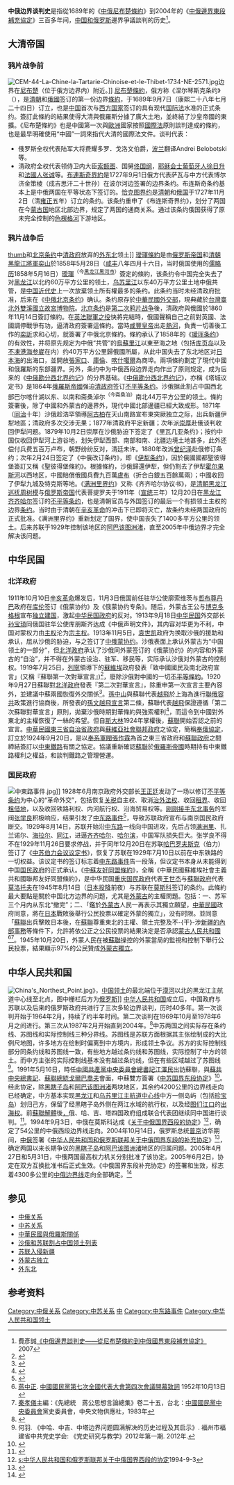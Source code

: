 '''中俄边界谈判史'''是指從1689年的《[[中俄尼布楚條約|中俄尼布楚條約]]》到2004年的《[[中俄邊界東段補充協定|中俄邊界東段補充協定]]》三百多年间，[[中俄关系|中国和俄罗斯]]邊界爭議談判的历史<ref>費彥誠[http://nccur.lib.nccu.edu.tw/handle/140.119/31393 《中俄邊界談判史——從尼布楚條約到中俄國界東段補充協定》] {{Wayback|url=http://nccur.lib.nccu.edu.tw/handle/140.119/31393 |date=20201104053017 }}2007</ref>。

==大清帝国==
{{main|清朝外交}}
===鸦片战争前===
{{main|中俄尼布楚條約|恰克圖界約}}
[[File:CEM-44-La-Chine-la-Tartarie-Chinoise-et-le-Thibet-1734-NE-2571.jpg|thumb]]边界在[[尼布楚|尼布楚]]（位于俄方边界内）附近。]]
[[尼布楚條約|尼布楚條約]]，俄方称《涅尔琴斯克条约》（{{lang-ru|'''Нерчинский договор'''}}），是[[清朝|清朝]]和[[俄國|俄國]]签订的第一份边界[[條約|條約]]，于1689年9月7日（康熙二十八年七月二十四日）订立，也是[[中国|中国]]首次与[[西方国家|西方国家]]签订的具有现代[[国际法|国际法]]水准的正式条约。簽訂此條約的結果使得大清與俄羅斯分據了廣大土地，並終結了沙皇帝國的東擴。《尼布楚條約》也是中國第一次與[[歐洲|歐洲]]國家按照[[國際法|國際法]]原則談判達成的條約，也是最早明確使用“中國”一詞來指代大清的國際法文件。谈判代表：
* 俄罗斯全权代表陆军大将费耀多罗．戈洛文伯爵，[[波兰|波兰]]翻译Andrei Belobotski等。
* 清政府全权代表领侍卫内大臣[[索额图|索额图]]、国舅[[佟国纲|佟国纲]]，[[耶稣会士|耶稣会士]][[葡萄牙人|葡萄牙人]][[徐日升|徐日升]]和[[法國人|法國人]][[张诚|张诚]]等。[[布連斯奇界約|布連斯奇界約]]是1727年9月1日俄方代表萨瓦与中方代表博尔济金策棱（成吉思汗二十世孙）在波尔河边签署的边界条约。布连斯奇条约基本上是中俄两国在平等状态下签订的。[[恰克图界约|恰克图界约]]是[[清朝|清朝]]和[[俄国|俄国]]于1727年11月2日（清[[雍正|雍正]]五年）订立的条约。该条约重申了《布连斯奇界约》，划分了两国在今[[蒙古国|蒙古国]]地区北部边界，规定了两国的通商关系。通过该条约俄国获得了原未完全控制的[[色楞格河|色楞格河]]下游地区。
===鸦片战争后===
[[file:Ct002999.jpg|thumb]]和[[北京条约|北京条约]]中[[清政府|清政府]]放弃的[[外东北|外东北]]领土]]
{{main|瑷珲条约|北京条约|中俄勘分西北界约记|伊犁條約|满洲里界约}}
[[璦琿條約|璦琿條約]]是由[[俄罗斯帝国|俄罗斯帝国]]和[[清朝|清朝]][[黑龍江將軍|黑龍江將軍]][[奕山|奕山]]於1858年5月28日（[[咸丰|咸丰]]八年四月十六日，当时俄国使用的[[儒略历|儒略历]]1858年5月16日）[[璦琿|璦琿]]<sup>（今[[黑龙江|黑龙江]][[黑河市|黑河市]]）</sup>簽定的條約，该条约令中国完全失去了对[[黑龙江|黑龙江]]以北约60万平方公里的领土，[[乌苏里江|乌苏里江]]以东40万平方公里土地中俄共管，是[[中国近代史|中国近代史]]上一次放棄领土所有權最多的条约。此条约当时未经清政府批准，后来在《[[中俄北京条约|中俄北京条约]]》确认。条约原存於[[中華民國外交部|中華民國外交部]]，現典藏於[[臺灣|台灣]][[臺北|臺北]][[外雙溪|外雙溪]][[國立故宮博物院|國立故宮博物院]]。[[北京条约|北京条约]]是[[第二次鸦片战争|第二次鸦片战争]]後，清政府與俄國於1860年11月14日簽訂條約。在[[英法聯軍之役|英法聯軍之役]]快將完結時，俄國聲稱自己之前對英國、法國調停戰爭有功，逼清政府簽署這條約。當時[[咸豐皇帝|咸豐皇帝]]出走[[熱河|熱河]]，負責一切善後工作的[[奕訢|奕訢]]求和心切，就簽署了中俄北京條約。條約承认了1858年的《[[瑷珲条约|瑷珲条约]]》的有效性，并将原先规定为中俄“共管”的[[烏蘇里江|烏蘇里江]]以東至海之地（包括[[库页岛|库页岛]]以及[[不凍港|不凍港]][[海参崴|海参崴]]在内）约40万平方公里歸俄國所屬，从此中国失去了东北地区对[[日本海|日本海]]的出海口，並開放[[張家口|張家口]]、[[庫倫|庫倫]]、[[喀什噶爾|喀什噶爾]]為商埠。兩項條約劃定了現代中國和俄羅斯的东部疆界。另外，条约中为中俄西段边界走向作出了原则规定，成为后来的《[[中俄勘分西北界约记|中俄勘分西北界约记]]》的分界基础。《[[中俄勘分西北界约记|中俄勘分西北界约记]]》，亦稱《塔城议定书》是1864年[[俄羅斯帝國|俄羅斯帝國]]强迫[[清政府|清政府]]签订[[不平等条约|不平等条约]]。沙俄据此割占中国西北部巴尔喀什湖以东、以南和斋桑淖尔<sup>（今斋桑泊）</sup>南北44万平方公里的领土。條約簽署後，除了中國和外蒙古的邊界外，現代中國北部邊疆已經大致成形。1871年（[[同治|同治]]十年）沙俄趁浩罕領導[[阿古柏|阿古柏]]在天山南路宣布東突厥独立之际，出兵新疆伊犁地區；清政府多次交涉无果；1877年清政府平定新疆；次年派[[崇厚|崇厚]]赴俄谈判收回伊犁问题。1879年10月2日崇厚在沙俄胁迫下签定了《里瓦几亚条约》；按约中国仅收回伊犁河上游谷地，划失伊犁西部、南部和南、北疆边境土地甚多，此外还偿付兵费五百万卢布，朝野纷纷反对，清廷未许。1880年改派[[曾纪泽|曾纪泽]]赴俄修订条约；次年2月24日签定了《中俄改订条约》，即《[[伊犁条约|伊犁条约]]》，因於俄國國都聖彼得堡簽訂又稱《聖彼得堡條約》。根據條約，沙俄歸還伊犁，但仍割去了伊犁[[霍尔果斯河|霍尔果斯河]]以西地区，中國賠償俄國兵費九百萬[[俄罗斯卢布|盧布]]（折合白銀五百餘萬兩）；中國收回了伊犁九城及特克斯等地。《[[满洲里界约|满洲里界约]]》又称《齐齐哈尔协议书》，是[[清朝|清朝]][[黑龙江|黑龙江]][[巡抚|巡抚]][[周树模|周树模]]与[[俄罗斯帝国|俄罗斯帝国]]代表菩提罗夫于1911年（[[宣统|宣统]]三年）12月20日在[[黑龙江|黑龙江]][[齐齐哈尔|齐齐哈尔]]签订的[[不平等条约|不平等条约]]，也是清朝官员与外国签订的最后一个有损领土主权的边界[[条约|条约]]。当时由于清朝在[[辛亥革命|辛亥革命]]的冲击下已即将灭亡，故条约未经两国政府的正式批准。《满洲里界约》重新划定了国界，使中国丧失了1400多平方公里的领土。后来苏联于1929年控制该地区的[[阿巴该图洲渚|阿巴该图洲渚]]，直至2005年中俄边界才完全解决该问题。

==中华民国==
{{main|中华民国 (大陆时期)|中华民国外交史}}
===北洋政府===
{{Multiple image
|footer = 1912年11月18日[[蒙古国|蒙古国]]外务部致法国、英国、德国、美国、比利时、日本、丹麦、荷兰、奥匈帝國各国外交部宣告独立的照会
|width  = 
|image1 = Mongolia letter of independence 1912 p1.png
|alt1   = 
|width1 = 120
|image2 = Mongolia letter of independence 1912 p2.png
|alt2   = 
|width2 = 130
|image3 = Mongolia letter of independence 1912 p3.png
|alt3   = 
|width3 = 70
}}
{{main|中俄蒙協約|奉俄協定}}
1911年10月10日[[辛亥革命|辛亥革命]]爆发后，11月3日俄国前任驻华公使廓索维茨与[[哲布尊丹巴|哲布尊丹巴]]政府在[[库伦|库伦]]签订《俄蒙协约》及《俄蒙协约专条》。随后，外蒙古王公与[[博克多格根|博克多格根]]宣布[[博克多汗国|独立建国]]，激起[[中华民国政府|中华民国政府]]的反对。1913年9月18日[[中华民国_(大陆时期)|中华民国]]外交部长[[孙宝琦|孙宝琦]]同俄国驻华公使库朋斯齐达成《中俄声明文件》，其内容对华更为不利，中国对蒙权力由[[主权|主权]]沦为[[宗主权|宗主权]]。1913年11月5日，[[袁世凯|袁世凯]]政府为换取沙俄的援助和承认，屈从沙俄的胁迫，与之签订了[[中俄蒙协约|中俄蒙协约]]。沙俄表面上承认外蒙古为“中国领土的一部分”，但[[北洋政府|北洋政府]]承认了沙俄同外蒙签订的《俄蒙协约》的内容和外蒙古的“自治”，并不得在外蒙古设治、驻军、移民等，实际承认沙俄对外蒙古的控制权。1919年7月25日，[[列寧|列寧]]領導下的[[蘇維埃|蘇維埃]]政府發表「致中國國民及南北政府宣言」(又稱『蘇聯第一次對華宣言』)<ref>{{cite web|title=俄罗斯苏维埃联邦社会主义共和国对中国人民和中国南北政府的宣言|url=http://baike.zhige.net/doc-view-2647|deadurl=yes|archiveurl=https://web.archive.org/web/20140905102412/http://baike.zhige.net/doc-view-2647|archivedate=2014-09-05|accessdate=2016-02-09}}</ref>，廢除沙俄對中國的一切[[不平等條約|不平等條約]]。1920年9月27日蘇聯對[[北洋政府|北洋政府]]發表『第二次對華宣言』，除重申第一次宣言主要內容外，並建議中蘇兩國恢復外交關係<ref>{{cite web|title=蘇聯對華宣言--中華百科全書|url=http://ap6.pccu.edu.tw/Encyclopedia/data.asp?id=4920&forepage=2|deadurl=yes|archiveurl=https://web.archive.org/web/20160304200507/http://ap6.pccu.edu.tw/Encyclopedia/data.asp?id=4920&forepage=2|archivedate=2016-03-04|accessdate=2016-02-09}}</ref>。[[孫中山|孫中山]]與蘇聯代表[[越飛|越飛]]於上海為進行[[聯俄容共|聯俄容共]]政策進行協商後，所發表的[[孫文越飛宣言|孫文越飛宣言]]第二條，蘇聯代表[[越飛|越飛]]保證遵循「第二次蘇聯對華宣言」原則，拋棄沙俄時期對華條約與強索權利<ref>{{cite web|title=孫越宣言--中華百科全書|url=http://ap6.pccu.edu.tw/Encyclopedia_media/main-h.asp?id=3573|deadurl=yes|archiveurl=https://archive.is/20140828022614/http://ap6.pccu.edu.tw/Encyclopedia_media/main-h.asp?id=3573|archivedate=2014-08-28|accessdate=2016-02-09}}</ref>，而這令到中國對外東北的主權恢復了一絲的希望。但自[[斯大林|斯大林]]1924年掌權後，[[蘇聯|蘇聯]]開始否認之前的宣言。[[中華民國|中華民國]][[東三省|東三省]][[自治省|自治省]][[政府|政府]]與[[蘇維亞社會聯邦政府|蘇維亞社會聯邦政府]]之協定，簡稱[[奉俄協定|奉俄協定]]，訂立於1924年9月20日，是以[[奉系|奉系]][[軍閥|軍閥]][[張作霖|張作霖]]為首之東三省政府和[[蘇聯政府|蘇聯政府]]之間締結簽訂以[[中東鐵路|中東鐵路]]有關之協定。協議重新確認[[蘇聯|蘇聯]]於[[俄羅斯帝國|俄羅斯帝國]]時期持有中東鐵路權利之權益，和談判鐵路之管理營運。
===国民政府===
{{main|伯力会议议定书|中蘇友好同盟條約}}
[[File:中東路事件.jpg|thumb]]]]
1928年6月南京政府外交部长[[王正廷|王正廷]]发动了一场以修订[[不平等条约|不平等条约]]为中心的“革命外交”，包括恢复[[关税|关税]]自主权、取消[[治外法权|治外法权]]、收回[[租界|租界]]、收回[[租借地|租借地]]，以及收回铁路利权、内河航行权、沿海贸易权等。[[皇姑屯事件|刚刚接手东北事务]]的军阀[[张学良|张学良]]积极响应，结果引发了[[中东路事件|中东路事件]]<ref name="koushu">{{Cite web |url=http://vip.book.sina.com.cn/book/chapter_42789_26640.html |title=《张学良口述历史》 作者: 张学良 口述 / 唐德刚 撰写 中国档案出版社 2007年7月版 ISBN 9787801668431 |accessdate=2016-02-09 |archive-date=2017-11-16 |archive-url=https://web.archive.org/web/20171116080532/http://vip.book.sina.com.cn/book/chapter_42789_26640.html |dead-url=no }}</ref>，导致苏联政府宣布与南京国民政府断交。1929年8月14日，苏联开始沿[[中东路|中东路]]一线向中国进攻，先后占领[[满洲里|满洲里]]、扎兰诺尔、[[海拉尔|海拉尔]]、[[同江|同江]]，进逼[[齐齐哈尔|齐齐哈尔]]、[[哈尔滨|哈尔滨]]，中国军队损失巨大。张学良不得不在1929年11月26日要求停战，并于同年12月20日在苏联[[哈巴罗夫斯克|哈巴罗夫斯克]]（伯力）签订了《[[中苏伯力会议议定书|中苏伯力会议议定书]]》，恢复了苏联在1929年7月10日以前在中东铁路的一切权益。该议定书的签订标志着[[中东路事件|中东路事件]]告一段落，但议定书本身从未能得到中国[[国民政府|国民政府]]的正式承认。《[[中蘇友好同盟條約|中蘇友好同盟條約]]》，全稱《中華民國蘇維埃社會主義共和國聯邦友好同盟條約》，是中华民国[[重庆国民政府|重庆国民政府]]代表[[王世杰_(中華民國)|王世杰]]与[[蘇聯政府|蘇聯政府]]代表[[莫洛托夫|莫洛托夫]]在1945年8月14日（[[日本投降|日本投降]]前夜）与苏联在[[莫斯科|莫斯科]]签订的条约。此條約最大要點是關於中国北方边界的问题，尤其是[[外蒙古|外蒙古]]的主權問題。包括：一、苏军三个月内从东北“撤完”；二、「鑑於[[外蒙古|外蒙古]]人民一再表示其獨立願望，[[中華民國|中華民國]]政府同意，將在[[日本|日本]]戰敗後舉行公民投票以確定外蒙的獨立」，没有时限。並同意「[[蘇聯|蘇聯]]出兵擊敗日本後，在[[蘇聯|蘇聯]]尊重東北的主權、領土完整及不-{干}-涉[[伊寧事變|新疆的內部事務]]等條件下，允許將依公正之公民投票的結果決定是否承認[[蒙古人民共和國|蒙古人民共和國]]<ref>[[蔣中正|蔣中正]]. [[中國國民黨|中國國民黨]][http://www.chungcheng.org.tw/thought/class06/0029/0014.htm 第七次全國代表大會第四次會議開幕致詞] {{Wayback|url=http://www.chungcheng.org.tw/thought/class06/0029/0014.htm |date=20091120195543 }}1952年10月13日</ref><ref>[[秦孝儀|秦孝儀]]主編：《先總統　蔣公思想言論總集》卷二十五，台北：[[中國國民黨中央委員會|中國國民黨中央委員會]]黨史委員會，中央文物供應社，1983年</ref>。1945年10月20日，外蒙人民在被[[蘇聯|蘇聯]]操控的外蒙當局的監視和控制下舉行公民投票，結果顯示97%的公民贊成[[外蒙古獨立|外蒙古獨立]]。

==中华人民共和国==
{{Image|zh-hans=Bolshoy Ussuriysky and Tarabarov ZH.svg|zh-hant=Disputed of Heixiazi Islands zh-hant.svg|thumb|[[黑瞎子岛|黑瞎子岛]]（抚远三角洲）归属示意图}}
[[File:China's_Northest_Point.jpg|thumb]]》，[[中华人民共和国领土变化|中国领土]]的最北端位于[[漠河|漠河]]以北的黑龙江主航道中心线至北点，图中栅栏后方为[[俄罗斯|俄罗斯]]]]
{{main|中蘇國界東段協定|中俄边界东段补充协定}}
[[中华人民共和国|中华人民共和国]]成立后，中国政府与苏联以及后来的俄罗斯政府共进行了三次多轮边界谈判，历时40多年。第一次谈判开始于1964年2月，持续了约半年时间。第二次谈判在1969年10月至1978年6月之间进行。第三次从1987年2月开始直到2004年。<ref>{{Cite web|title=人民网—中俄边境划界内幕（独家报道）|url=http://www.people.com.cn/GB/paper68/13525/1211218.html|work=www.people.com.cn|accessdate=2019-04-11|archive-date=2017-07-21|archive-url=https://web.archive.org/web/20170721232510/http://www.people.com.cn/GB/paper68/13525/1211218.html|dead-url=no}}</ref>中苏两国之间实际存在条约线、苏图线和实际控制线三种分界线。苏图线是苏联方面根据其主张绘制成的大比例尺地图，许多地方在绘制时偏离到中方境内，形成领土争议。苏方的实际控制线部分同条约线和苏图线一致，有些地方越过条约线和苏图线，实际控制了中方的领土。而中方主张的实际控制线基本没有越过条约线，但在有些区域越过了苏图线<ref>何羽. 《中哈、中吉、中塔边界问题圆满解决的历史过程及其启示》. 福州市福建省中共党史学会: 《党史研究与教学》2012年第一期. 2012年.</ref>。1991年5月16日，時任[[中國共產黨中央委員會總書記|中國共產黨中央委員會總書記]][[江澤民|江澤民]]出訪蘇聯，與[[蘇共中央總書記|蘇共中央總書記]]、[[蘇聯總統|蘇聯總統]][[米哈伊尔·谢尔盖耶维奇·戈尔巴乔夫|戈爾巴喬夫]]會面，中蘇雙方簽署《[[中华人民共和国和苏维埃社会主义共和国联盟关于中苏国界东段的协定|中苏国界东段协定]]》<ref>{{Cite website |url=http://cpc.people.com.cn/GB/64162/64165/79703/79793/5703368.html |title=1991年5月15日 江泽民访问苏联 |publisher=中国共产党新闻网 |author=张慧玲 |accessdate=2018年11月29日 |archive-date=2018年11月29日 |archive-url=https://web.archive.org/web/20181129100429/http://cpc.people.com.cn/GB/64162/64165/79703/79793/5703368.html |dead-url=no }}</ref>。经此协定，除[[黑瞎子岛|黑瞎子岛]]和[[阿巴该图洲渚|阿巴该图洲渚]]两块地区，其余约4200公里的边界线走向已经确定，中方基本实现[[黑龙江|黑龙江]]和[[乌苏里江|乌苏里江主航道中心线]]中方一侧岛屿（包括[[珍宝岛|珍宝岛]]）划归己方，保留了经黑瞎子岛外侧在两江水域的航行权，以及经[[图们江|图们江口]]的[[圖們江大橋|出海权]]。前[[蘇聯解體|蘇聯解體]]後[[俄羅斯|，]]俄、哈、吉、塔四国政府组成联合代表团继续同中国进行谈判。<ref>{{Cite journal|title=中俄邊界問題的由來及其解決的重大意義|author=姜毅|journal=《歐洲研究》|date=2006年|issue=第2期|url=http://euroasia.cass.cn/news/134796.htm|deadurl=yes|archiveurl=https://archive.is/20150720191336/http://euroasia.cass.cn/news/134796.htm|archivedate=2015-07-20|access-date=2016-02-08}}</ref>。1994年9月3日，中俄在莫斯科达成《[[s:中华人民共和国和俄罗斯联邦关于中俄国界西段的协定|关于中俄国界西段的协定]]》<ref>[[s:中华人民共和国和俄罗斯联邦关于中俄国界西段的协定|s:中华人民共和国和俄罗斯联邦关于中俄国界西段的协定]]1994-9-3</ref>，确定了54公里的中俄西段边界线走向。2004年10月14日，俄罗斯总统[[普京|普京]]访华期间，[[中华人民共和国|中]][[俄罗斯联邦|俄]]签署《[[中俄边界东段补充协定|中华人民共和国和俄罗斯联邦关于中俄国界东段的补充协定]]》<ref>{{Cite web|title=中华人民共和国和俄罗斯联邦关于中俄国界东段的补充协定_中国人大网|url=http://www.npc.gov.cn/wxzl/wxzl/2005-07/28/content_341693.htm|work=www.npc.gov.cn|accessdate=2019-04-11|archive-date=2020-10-02|archive-url=https://web.archive.org/web/20201002003118/http://www.npc.gov.cn/wxzl/wxzl/2005-07/28/content_341693.htm|dead-url=no}}</ref>，确定两国以来长期争议的[[黑瞎子岛|黑瞎子岛]]和[[阿巴该图洲渚|阿巴该图洲渚]]地区的归属问题。2005年4月27日和5月31日，中俄两国最高权力机关分别批准了该协定。2005年6月2日，协定在双方互换批准书后正式生效。《中俄国界东段补充协定》的签署和生效，标志着4300多公里的[[中俄邊界|中俄边界线]]走向全部确定。<ref>{{Cite web|url=https://www.mfa.gov.cn/mfa_chn//ziliao_611306/tytj_611312/tyfg_611314/t209314.shtml|title=外交部条约法律司司长谈中国与邻国的划界工作|accessdate=|author=|date=|publisher=|archive-date=2019-04-11|archive-url=https://web.archive.org/web/20190411084108/https://www.mfa.gov.cn/mfa_chn//ziliao_611306/tytj_611312/tyfg_611314/t209314.shtml|dead-url=no}}</ref>

==参见==
{{Wikisourceshas|尼布楚條約|布连斯奇界约|恰克图界约|瑷珲条约|中俄北京條約|中俄勘分西北界约记|伊犁條約|中華人民共和國和俄羅斯聯邦關於中俄國界西段的協定}}
*[[中俄关系|中俄关系]]
*[[中苏关系|中苏关系]]
*[[中華民國與俄羅斯關係|中華民國與俄羅斯關係]]
*[[沙俄和苏联割占中国领土列表|沙俄和苏联割占中国领土列表]]
*[[苏联入侵新疆|苏联入侵新疆]]
*[[外蒙古独立|外蒙古独立]]
*[[外东北|外东北]]

==参考资料==
{{reflist}}
{{亞洲領土爭議}}
[[Category:中俄关系|Category:中俄关系]]
[[Category:中苏关系|Category:中苏关系]]
[[Category:俄羅斯雙邊關係|中]]
[[Category:中东路事件|Category:中东路事件]]
[[Category:中华人民共和国领土|Category:中华人民共和国领土]]